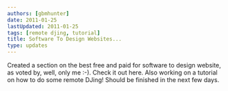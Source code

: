 ```yaml
---
authors: [gbmhunter]
date: 2011-01-25
lastUpdated: 2011-01-25
tags: [remote djing, tutorial]
title: Software To Design Websites...
type: updates
---
```


Created a section on the best free and paid for software to design website, as voted by, well, only me :-). Check it out here. Also working on a tutorial on how to do some remote DJing! Should be finished in the next few days.
